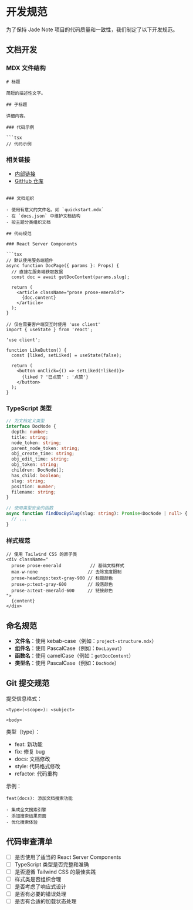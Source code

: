 # 开发规范

为了保持 Jade Note 项目的代码质量和一致性，我们制定了以下开发规范。

## 文档开发

### MDX 文件结构

```mdx
# 标题

简短的描述性文字。

## 子标题

详细内容。

### 代码示例

```tsx
// 代码示例
```

### 相关链接

- [内部链接](/docs/path/to/doc)
- [GitHub 仓库](https://github.com/GitDzreal93/jade-note)
```

### 文档组织

- 使用有意义的文件名，如 `quickstart.mdx`
- 在 `docs.json` 中维护文档结构
- 按主题分类组织文档

## 代码规范

### React Server Components

```tsx
// 默认使用服务端组件
async function DocPage({ params }: Props) {
  // 直接在服务端获取数据
  const doc = await getDocContent(params.slug);
  
  return (
    <article className="prose prose-emerald">
      {doc.content}
    </article>
  );
}

// 仅在需要客户端交互时使用 'use client'
import { useState } from 'react';

'use client';

function LikeButton() {
  const [liked, setLiked] = useState(false);
  
  return (
    <button onClick={() => setLiked(!liked)}>
      {liked ? '已点赞' : '点赞'}
    </button>
  );
}
```

### TypeScript 类型

```typescript
// 为文档定义类型
interface DocNode {
  depth: number;
  title: string;
  node_token: string;
  parent_node_token: string;
  obj_create_time: string;
  obj_edit_time: string;
  obj_token: string;
  children: DocNode[];
  has_child: boolean;
  slug: string;
  position: number;
  filename: string;
}

// 使用类型安全的函数
async function findDocBySlug(slug: string): Promise<DocNode | null> {
  // ...
}
```

### 样式规范

```tsx
// 使用 Tailwind CSS 的原子类
<div className="
  prose prose-emerald           // 基础文档样式
  max-w-none                   // 去除宽度限制
  prose-headings:text-gray-900 // 标题颜色
  prose-p:text-gray-600        // 段落颜色
  prose-a:text-emerald-600     // 链接颜色
">
  {content}
</div>
```

## 命名规范

- **文件名**：使用 kebab-case（例如：`project-structure.mdx`）
- **组件名**：使用 PascalCase（例如：`DocLayout`）
- **函数名**：使用 camelCase（例如：`getDocContent`）
- **类型名**：使用 PascalCase（例如：`DocNode`）

## Git 提交规范

提交信息格式：

```
<type>(<scope>): <subject>

<body>
```

类型（type）：

- feat: 新功能
- fix: 修复 bug
- docs: 文档修改
- style: 代码格式修改
- refactor: 代码重构

示例：

```
feat(docs): 添加文档搜索功能

- 集成全文搜索引擎
- 添加搜索结果页面
- 优化搜索体验
```

## 代码审查清单

- [ ] 是否使用了适当的 React Server Components
- [ ] TypeScript 类型是否完整和准确
- [ ] 是否遵循 Tailwind CSS 的最佳实践
- [ ] 样式类是否组织合理
- [ ] 是否考虑了响应式设计
- [ ] 是否有必要的错误处理
- [ ] 是否有合适的加载状态处理
